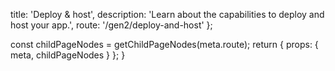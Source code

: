 
  title: 'Deploy & host',
  description: 'Learn about the capabilities to deploy and host your app.',
  route: '/gen2/deploy-and-host'
};

  const childPageNodes = getChildPageNodes(meta.route);
  return {
    props: {
      meta,
      childPageNodes
    }
  };
}

<Overview childPageNodes={props.childPageNodes} />
